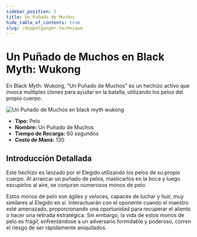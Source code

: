 ```yaml
---
sidebar_position: 5
title: Un Puñado de Muchos
hide_table_of_contents: true
slug: /doppelganger-technique
---
```


# Un Puñado de Muchos en Black Myth: Wukong

En Black Myth: Wukong, "Un Puñado de Muchos" es un hechizo activo que invoca múltiples clones para ayudar en la batalla, utilizando los pelos del propio cuerpo.

<img
    src="https://image.informedainews.com/fss.gif"
    alt="Un Puñado de Muchos en black myth wukong"
/>

- **Tipo:** Pelo
- **Nombre:** Un Puñado de Muchos
- **Tiempo de Recarga:** 60 segundos
- **Costo de Maná:** 130

## Introducción Detallada

Este hechizo es lanzado por el Elegido utilizando los pelos de su propio cuerpo. Al arrancar un puñado de pelos, masticarlos en la boca y luego escupirlos al aire, se conjuran numerosos monos de pelo.

Estos monos de pelo son ágiles y veloces, capaces de luchar y huir, muy similares al Elegido en sí. Interactuarán con el oponente cuando el maestro esté amenazado, proporcionando una oportunidad para recuperar el aliento o hacer una retirada estratégica. Sin embargo, la vida de estos monos de pelo es frágil; enfrentándose a un adversario formidable y poderoso, corren el riesgo de ser rápidamente aniquilados.